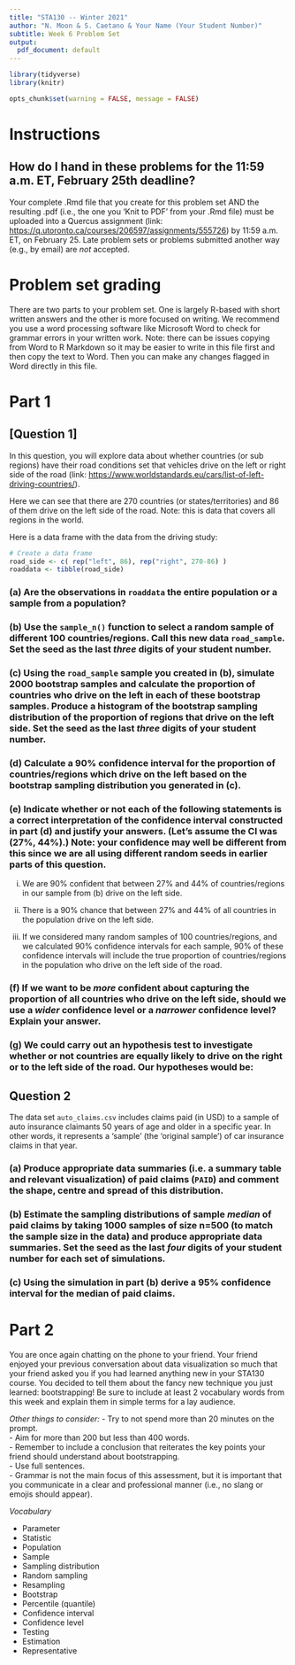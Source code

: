 ```yaml
---
title: "STA130 -- Winter 2021"
author: "N. Moon & S. Caetano & Your Name (Your Student Number)"
subtitle: Week 6 Problem Set
output:
  pdf_document: default
---
```


```r
library(tidyverse)
library(knitr)

opts_chunk$set(warning = FALSE, message = FALSE)
```

# Instructions

## How do I hand in these problems for the 11:59 a.m. ET, February 25th deadline?

Your complete .Rmd file that you create for this problem set AND the resulting .pdf (i.e., the one you 'Knit to PDF' from your .Rmd file) must be uploaded into a Quercus assignment (link: [https://q.utoronto.ca/courses/206597/assignments/555726](https://q.utoronto.ca/courses/206597/assignments/555726)) by 11:59 a.m. ET, on February 25. Late problem sets or problems submitted another way (e.g., by email) are *not* accepted.


# Problem set grading

There are two parts to your problem set. One is largely R-based with short written answers and the other is more focused on writing. We recommend you use a word processing software like Microsoft Word to check for grammar errors in your written work. Note: there can be issues copying from Word to R Markdown so it may be easier to write in this file first and then copy the text to Word. Then you can make any changes flagged in Word directly in this file.
  
\newpage 

# Part 1

## [Question 1]

In this question, you will explore data about whether countries (or sub regions) have their road conditions set that vehicles drive on the left or right side of the road (link: [https://www.worldstandards.eu/cars/list-of-left-driving-countries/](https://www.worldstandards.eu/cars/list-of-left-driving-countries/)).

Here we can see that there are 270 countries (or states/territories) and 86 of them drive on the left side of the road. Note: this is data that covers all regions in the world.

Here is a data frame with the data from the driving study:
```r
# Create a data frame
road_side <- c( rep("left", 86), rep("right", 270-86) )
roaddata <- tibble(road_side)
```

### (a) Are the observations in `roaddata` the entire population or a sample from a population?



### (b) Use the `sample_n()` function to select a random sample of different 100 countries/regions. Call this new data `road_sample`. Set the seed as the last *three* digits of your student number.




### (c) Using the `road_sample` sample you created in (b), simulate 2000 bootstrap samples and calculate the proportion of countries who drive on the left in each of these bootstrap samples. Produce a histogram of the bootstrap sampling distribution of the proportion of regions that drive on the left side. Set the seed as the last *three* digits of your student number.





### (d) Calculate a 90% confidence interval for the proportion of countries/regions which drive on the left based on the bootstrap sampling distribution you generated in (c).




### (e) Indicate whether or not each of the following statements is a correct interpretation of the confidence interval constructed in part (d) and justify your answers. (Let's assume the CI was (27%, 44%).) Note: your confidence may well be different from this since we are all using different random seeds in earlier parts of this question.

  (i) We are 90% confident that between 27% and 44% of countries/regions in our sample from (b) drive on the left side.
  

  (ii) There is a 90% chance that between 27% and 44% of all countries in the population drive on the left side. 
  


  (iii) If we considered many random samples of 100 countries/regions, and we calculated 90% confidence intervals for each sample, 90% of these confidence intervals will include the true proportion of countries/regions in the population who drive on the left side of the road.


### (f) If we want to be *more* confident about capturing the proportion of all countries who drive on the left side, should we use a *wider* confidence level or a *narrower* confidence level? Explain your answer.  



### (g) We could carry out an hypothesis test to investigate whether or not countries are equally likely to drive on the right or to the left side of the road.  Our hypotheses would be:


\newpage

## Question 2

The data set `auto_claims.csv` includes claims paid (in USD) to a sample of auto insurance claimants 50 years of age and older in a specific year. In other words, it represents a 'sample' (the 'original sample') of car insurance claims in that year.  

### (a)  Produce appropriate data summaries (i.e. a summary table and relevant visualization) of paid claims (`PAID`) and comment the shape, centre and spread of this distribution. 




### (b)  Estimate the sampling distributions of sample *median* of paid claims by taking 1000 samples of size n=500 (to match the sample size in the data) and produce appropriate data summaries. Set the seed as the last *four* digits of your student number for each set of simulations.


### (c) Using the simulation in part (b) derive a 95% confidence interval for the median of paid claims. 


\newpage 
 
# Part 2 
 
You are once again chatting on the phone to your friend. Your friend enjoyed your previous conversation about data visualization so much that your friend asked you if you had learned anything new in your STA130 course. You decided to tell them about the fancy new technique you just learned: bootstrapping! Be sure to include at least 2 vocabulary words from this week and explain them in simple terms for a lay audience.     
 
*Other things to consider:* 
- Try to not spend more than 20 minutes on the prompt.     
- Aim for more than 200 but less than 400 words.   
- Remember to include a conclusion that reiterates the key points your friend should understand about bootstrapping.   
- Use full sentences.    
- Grammar is not the main focus of this assessment, but it is important that you communicate in a clear and professional manner (i.e., no slang or emojis should appear).  
 
*Vocabulary* 
 
- Parameter  
- Statistic  
- Population  
- Sample  
- Sampling distribution  
- Random sampling  
- Resampling  
- Bootstrap  
- Percentile (quantile)  
- Confidence interval  
- Confidence level  
- Testing  
- Estimation  
- Representative 


